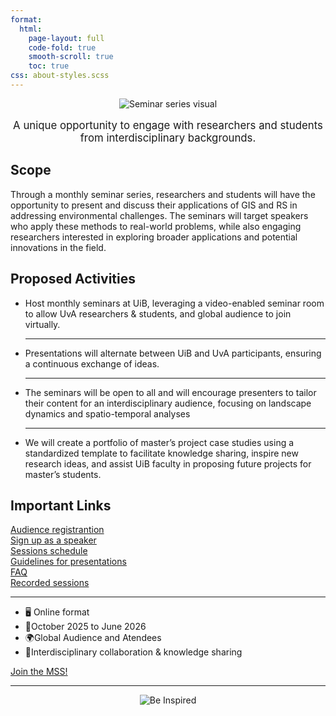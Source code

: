 ```yaml
---
format:
  html:
    page-layout: full
    code-fold: true
    smooth-scroll: true
    toc: true
css: about-styles.scss
---
```


```{=html}
<div style="text-align: center;">
  <img src="img/firstimg.png" alt="Seminar series visual" style="max-width: 100%; height: auto; object-fit: contain;" />
   <p style="margin-top: 1rem; font-size: 1.2em; color: inherit;">
      A unique opportunity to engage with researchers and students from interdisciplinary backgrounds.
  </p>
</div>

<div class="gb-wrap">
    <div class="gb-grid">
        <article class="gb-card gb-pad gb-prose" aria-labelledby="about-title">
            <h2 id="about-title">Scope</h2>
            <p>Through a monthly seminar series, researchers and students will have the opportunity to present and discuss their applications of GIS and RS in addressing environmental challenges. The seminars will target speakers who apply these methods to real-world problems, while also engaging researchers interested in exploring broader applications and potential innovations in the field.</p>
            
            <h2 id="about-title">Proposed Activities</h2>
            <ul class="mb-0">
                <li>Host monthly seminars at UiB, leveraging a video-enabled seminar room to allow UvA researchers & students, and global audience to join virtually.</li>
                <hr>
                <li>Presentations will alternate between UiB and UvA participants, ensuring a continuous exchange of ideas.</li>
                <hr>
                <li>The seminars will be open to all and will encourage presenters to tailor their content for an interdisciplinary audience, focusing on landscape dynamics and spatio-temporal analyses</li>
                <hr>
                <li>We will create a portfolio of master’s project case studies using a standardized template to facilitate knowledge sharing, inspire new research ideas, and assist UiB faculty in proposing future projects for master’s students.</li>
            </ul>
        </article>

        <aside class="gb-card gb-pad gb-aside" aria-label="Quick facts">
            <h2>Important Links</h2>
            <div class="gb-stat"><a href="https://forms.office.com/pages/responsepage.aspx?id=vCSKZI2pJUCcYEjBmhQgaRDLeEr1KmNIhe_T6TpcoFxUQzJDRUM4OEFSQkdXQlpTS1BOTE9CQ1gwVi4u&origin=lprLink&route=shorturl">Audience registrantion</a></div>
            <div class="gb-stat"><a href="https://forms.office.com/pages/responsepage.aspx?id=vCSKZI2pJUCcYEjBmhQgaRDLeEr1KmNIhe_T6TpcoFxUQkhGQkxFMlNOWVRZSjNTNVJaTVk5R1lFWC4u&route=shorturl">Sign up as a speaker</a></div>
            <div class="gb-stat"><a href="https://universityofbergen-my.sharepoint.com/:x:/g/personal/augusto_naschimento_uib_no/EXfj5JpJs6dAgqwwaEASl3wBUR--hPrwcHlqLp0ppNDDrQ?e=YmdMrA">Sessions schedule</a></div>
            <div class="gb-stat"><a href="https://universityofbergen-my.sharepoint.com/:p:/g/personal/augusto_naschimento_uib_no/EYWphSekdnNPiXNOFh5HByMBi7LIw82K4bqjqSoKeCOUZQ?e=ZaShqm">Guidelines for presentations</a></div>
            <div class="gb-stat"><a href="joinmss.html#faq">FAQ</a></div>
            <div class="gb-stat"><a href="https://www.youtube.com/channel/UCZt7a3ArKzdqt1-BB9TX8bg">Recorded sessions</a></div>
            <hr>
            <ul class="gb-list">
                <li><span class="icon">🖥️</span><span> Online format</span></li>
                <li><span class="icon">📅</span><span>October 2025 to June 2026</span></li>
                <li><span class="icon">🌍</span><span>Global Audience and Atendees</span></li>
                <li><span class="icon">🤝</span><span>Interdisciplinary collaboration &amp; knowledge sharing</span></li>
            </ul>

            <div class="gb-cta" role="group" aria-label="Primary actions">
                <a class="gb-btn primary" href="joinmss.html">Join the MSS!</a>
            </div>
        </aside>
    </div>
</div>
<hr>
<div style="text-align: center;">
  <img src="img/img4.png" alt="Be Inspired" style="max-width: 100%; height: auto; object-fit: contain;" />
</div>
```
